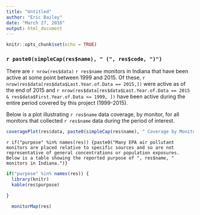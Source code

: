 ```yaml
---
title: "Untitled"
author: "Eric Bailey"
date: "March 27, 2016"
output: html_document
---
```


```r
knitr::opts_chunk$set(echo = TRUE)

```

### `r paste0(simpleCap(res$name), " (", res$code, ")") `

There are `r nrow(res$data) ` `r res$name` monitors in Indiana that have been active at some point between 1999 and 2015. Of these, `r nrow(res$data[res$data$Last.Year.of.Data == 2015,]) ` were active as of the end of 2015 and `r nrow(res$data[res$data$Last.Year.of.Data == 2015 & res$data$First.Year.of.Data <= 1999, ]) ` have been active during the entire period covered by this project (1999-2015).

Below is a plot illustrating `r res$name ` data coverage, by monitor, for all monitors that collected `r res$name ` data during the period of interest.

```r
coveragePlot(res$data, paste0(simpleCap(res$name), " Coverage by Monitoring Location"))
```

`r if("purpose" %in% names(res)) {paste0("Many EPA air pollutant monitors are placed relative to specific sources and so are not representative of general concentrations or population exposures. Below is a table showing the reported purpose of ", res$name, " monitors in Indiana.")}`

```r
if("purpose" %in% names(res)) {
  library(knitr)
  kable(res$purpose)

}
```

```r

  monitorMap(res)

```
